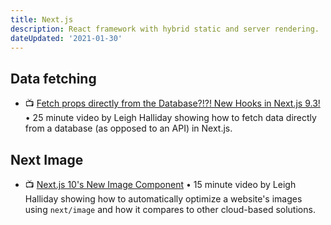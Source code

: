 ```yaml
---
title: Next.js
description: React framework with hybrid static and server rendering.
dateUpdated: '2021-01-30'
---
```


## Data fetching

- 📺 [Fetch props directly from the Database?!?! New Hooks in Next.js 9.3!](https://m.youtube.com/watch?v=QABkof8ygzI) • 25 minute video by Leigh Halliday showing how to fetch data directly from a database (as opposed to an API) in Next.js.

## Next Image

- 📺 [Next.js 10's New Image Component](https://m.youtube.com/watch?v=ckH6RHjy-5U) • 15 minute video by Leigh Halliday showing how to automatically optimize a website's images using `next/image` and how it compares to other cloud-based solutions.
